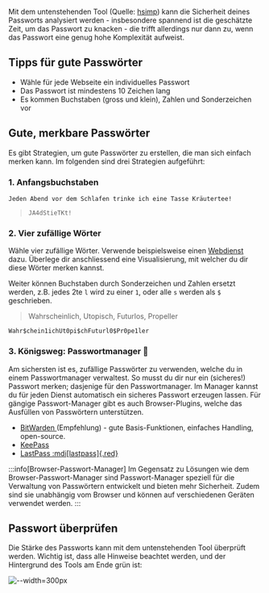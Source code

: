 

Mit dem untenstehenden Tool (Quelle: [hsimp](https://github.com/howsecureismypassword/hsimp))  kann die Sicherheit deines Passworts analysiert werden - insbesondere spannend ist die geschätzte Zeit, um das Passwort zu knacken - die trifft allerdings nur dann zu, wenn das Passwort eine genug hohe Komplexität aufweist.

<PasswordChecker />


## Tipps für gute Passwörter

- Wähle für jede Webseite ein individuelles Passwort
- Das Passwort ist mindestens 10 Zeichen lang
- Es kommen Buchstaben (gross und klein), Zahlen und Sonderzeichen vor

## Gute, merkbare Passwörter
Es gibt Strategien, um gute Passwörter zu erstellen, die man sich einfach merken kann. Im folgenden sind drei Strategien aufgeführt:

### 1. Anfangsbuchstaben

`Jeden Abend vor dem Schlafen trinke ich eine Tasse Kräutertee!`

> `JA4dStieTKt!`

### 2. Vier zufällige Wörter
Wähle vier zufällige Wörter. Verwende beispielsweise einen [Webdienst](https://capitalizemytitle.com/zufallswort-generator/) dazu.
Überlege dir anschliessend eine Visualisierung, mit welcher du dir diese Wörter merken kannst.

Weiter können Buchstaben durch Sonderzeichen und Zahlen ersetzt werden, z.B. jedes 2te `l` wird zu einer `1`, oder alle `s` werden als `$` geschrieben.

> Wahrscheinlich, Utopisch, Futurlos, Propeller

`Wahr$chein1ichUt0pi$chFuturl0$Pr0pe1ler`

### 3. Königsweg: Passwortmanager 🏅 
Am sichersten ist es, zufällige Passwörter zu verwenden, welche du in einem Passwortmanager verwaltest.
So musst du dir nur ein (sicheres!) Passwort merken; dasjenige für den Passwortmanager.
Im Manager kannst du für jeden Dienst automatisch ein sicheres Passwort erzeugen lassen.
Für gängige Passwort-Manager gibt es auch Browser-Plugins, welche das Ausfüllen von Passwörtern unterstützen.

- [BitWarden <BitwardenSvg />](https://bitwarden.com/) (Empfehlung) - gute Basis-Funktionen, einfaches Handling, open-source.
- [KeePass <KeypassSvg />](https://keepass.info/)
- [LastPass :mdi[lastpass]{.red}](https://www.lastpass.com/)

:::info[Browser-Passwort-Manager]
Im Gegensatz zu Lösungen wie dem Browser-Passwort-Manager sind Passwort-Manager speziell für die Verwaltung von Passwörtern entwickelt und bieten mehr Sicherheit. Zudem sind sie unabhängig vom Browser und können auf verschiedenen Geräten verwendet werden.
:::


## Passwort überprüfen

Die Stärke des Passworts kann mit dem untenstehenden Tool überprüft werden. Wichtig ist, dass alle Hinweise beachtet werden, und der Hintergrund des Tools am Ende grün ist:

![--width=300px](./images/good-pw.png)

<PasswordChecker />
